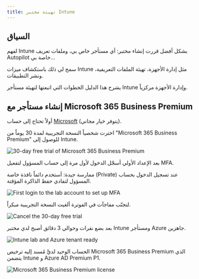```yaml
---
title: تهيئة مختبر Intune
---
```

## السياق

لفهم Intune بشكل أفضل قررت إنشاء مختبر: أي مستأجر خاص بي، وملفات تعريف Autopilot خاصة بي...

سمح لي ذلك باستكشاف ميزات Intune مثل إدارة الأجهزة، تهيئة الملفات التعريفية، ونشر التطبيقات.

يشرح هذا الدليل الخطوات التي اتبعتها لتهيئة مستأجر Intune وإدارة الأجهزة مركزياً.

## إنشاء مستأجر مع Microsoft 365 Business Premium

أولاً تحتاج إلى حساب [Microsoft](https://www.microsoft.com/en-us/microsoft-365/business/compare-all-microsoft-365-business-products) (يتوفر خيار مجاني).

اخترت شخصياً النسخة التجريبية لمدة 30 يوماً من "Microsoft 365 Business Premium" للوصول إلى Intune.

![30-day free trial of Microsoft 365 Business Premium](/images/intune/intune-lab/m365-business-premium-tenant-intune-start-1.png)

بعد الإعداد الأولي أسجّل الدخول لأول مرة إلى حساب المسؤول لتفعيل MFA.

<Callout type="warn">
ممارسة جيدة: أستخدم دائماً نافذة خاصة (Private) عند تسجيل الدخول بحساب المسؤول لتفادي حفظ الذاكرة المؤقتة.
</Callout>

![First login to the lab account to set up MFA](/images/intune/intune-lab/m365-business-premium-tenant-intune-start-2.png)

لتجنّب مفاجآت في الفوترة ألغيت النسخة التجريبية مبكراً.

![Cancel the 30-day free trial](/images/intune/intune-lab/m365-business-premium-tenant-intune-start-3.png)

بعد بضع نقرات وحوالي 3 دقائق أصبح لدي مختبر Intune ومستأجر Azure جاهزين.

![Intune lab and Azure tenant ready](/images/intune/intune-lab/m365-business-premium-tenant-intune-start-4.png)

الحساب الوحيد لديَّ مُسند إليه ترخيص Microsoft 365 Business Premium الذي يتضمن Intune و Azure AD Premium P1.

![Microsoft 365 Business Premium license](/images/intune/intune-lab/m365-business-premium-tenant-intune-start-5.png)
